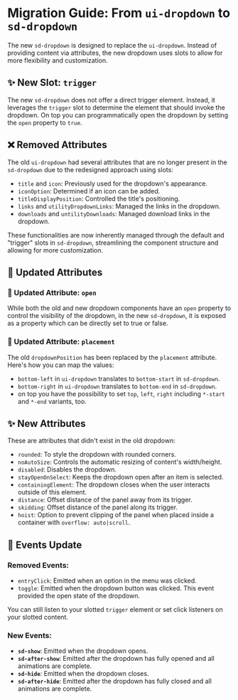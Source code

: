 # Migration Guide: From `ui-dropdown` to `sd-dropdown`

The new `sd-dropdown` is designed to replace the `ui-dropdown`. Instead of providing content via attributes, the new dropdown uses slots to allow for more flexibility and customization.

## ✨ New Slot: `trigger`

The new `sd-dropdown` does not offer a direct trigger element. Instead, it leverages the `trigger` slot to determine the element that should invoke the dropdown. On top you can programmatically open the dropdown by setting the `open` property to `true`.

## ❌ Removed Attributes

The old `ui-dropdown` had several attributes that are no longer present in the `sd-dropdown` due to the redesigned approach using slots:

- `title` and `icon`: Previously used for the dropdown's appearance.
- `iconOption`: Determined if an icon can be added.
- `titleDisplayPosition`: Controlled the title's positioning.
- `links` and `utilityDropdownLinks`: Managed the links in the dropdown.
- `downloads` and `untilityDownloads`: Managed download links in the dropdown.

These functionalities are now inherently managed through the default and "trigger" slots in `sd-dropdown`, streamlining the component structure and allowing for more customization.

## 🔀 Updated Attributes

### 🔀 Updated Attribute: `open`

While both the old and new dropdown components have an `open` property to control the visibility of the dropdown, in the new `sd-dropdown`, it is exposed as a property which can be directly set to true or false.

### 🔀 Updated Attribute: `placement`

The old `dropdownPosition` has been replaced by the `placement` attribute. Here's how you can map the values:

- `bottom-left` in `ui-dropdown` translates to `bottom-start` in `sd-dropdown`.
- `bottom-right` in `ui-dropdown` translates to `bottom-end` in `sd-dropdown`.
- on top you have the possibility to set `top`, `left`, `right` including `*-start` and `*-end` variants, too.

## ✨ New Attributes

These are attributes that didn't exist in the old dropdown:

- `rounded`: To style the dropdown with rounded corners.
- `noAutoSize`: Controls the automatic resizing of content's width/height.
- `disabled`: Disables the dropdown.
- `stayOpenOnSelect`: Keeps the dropdown open after an item is selected.
- `containingElement`: The dropdown closes when the user interacts outside of this element.
- `distance`: Offset distance of the panel away from its trigger.
- `skidding`: Offset distance of the panel along its trigger.
- `hoist`: Option to prevent clipping of the panel when placed inside a container with `overflow: auto|scroll`.

## 🔄 Events Update

### Removed Events:

- `entryClick`: Emitted when an option in the menu was clicked.
- `toggle`: Emitted when the dropdown button was clicked. This event provided the open state of the dropdown.

You can still listen to your slotted `trigger` element or set click listeners on your slotted content.

### New Events:

- **`sd-show`**: Emitted when the dropdown opens.
- **`sd-after-show`**: Emitted after the dropdown has fully opened and all animations are complete.
- **`sd-hide`**: Emitted when the dropdown closes.
- **`sd-after-hide`**: Emitted after the dropdown has fully closed and all animations are complete.
